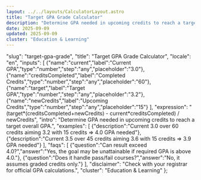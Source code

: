 ```yaml
---
layout: ../../layouts/CalculatorLayout.astro
title: "Target GPA Grade Calculator"
description: "Determine GPA needed in upcoming credits to reach a target overall GPA."
date: 2025-09-09
updated: 2025-09-09
cluster: "Education & Learning"
---
```


  "slug": "target-gpa-grade",
  "title": "Target GPA Grade Calculator",
  "locale": "en",
  "inputs": [
    {"name":"current","label":"Current GPA","type":"number","step":"any","placeholder":"3.0"},
    {"name":"creditsCompleted","label":"Completed Credits","type":"number","step":"any","placeholder":"60"},
    {"name":"target","label":"Target GPA","type":"number","step":"any","placeholder":"3.2"},
    {"name":"newCredits","label":"Upcoming Credits","type":"number","step":"any","placeholder":"15"}
  ],
  "expression": "(target*(creditsCompleted+newCredits) - current*creditsCompleted) / newCredits",
  "intro": "Determine GPA needed in upcoming credits to reach a target overall GPA.",
  "examples": [
    {"description":"Current 3.0 over 60 credits aiming 3.2 with 15 credits ⇒ 4.0 GPA needed"},
    {"description":"Current 3.5 over 45 credits aiming 3.6 with 15 credits ⇒ 3.9 GPA needed"}
  ],
  "faqs": [
    {"question":"Can result exceed 4.0?","answer":"Yes, the goal may be unattainable if required GPA is above 4.0."},
    {"question":"Does it handle pass/fail courses?","answer":"No, it assumes graded credits only."}
  ],
  "disclaimer": "Check with your registrar for official GPA calculations.",
  "cluster": "Education & Learning"
};

<Calculator schema={schema} />

